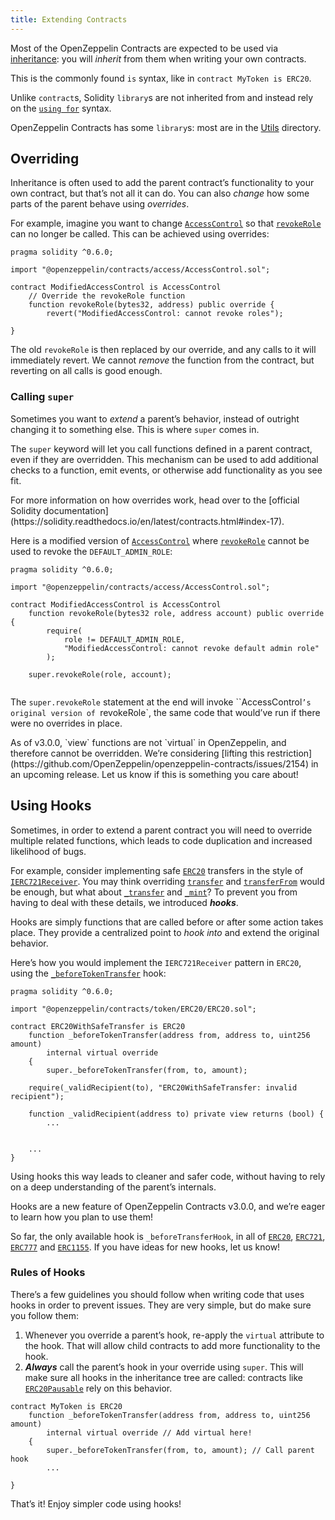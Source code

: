 ```yaml
---
title: Extending Contracts
---
```


Most of the OpenZeppelin Contracts are expected to be used via [inheritance](https://solidity.readthedocs.io/en/latest/contracts.html#inheritance): you will _inherit_ from them when writing your own contracts.

This is the commonly found `is` syntax, like in `contract MyToken is ERC20`.



Unlike ``contract``s, Solidity ``library``s are not inherited from and instead rely on the [`using for`](https://solidity.readthedocs.io/en/latest/contracts.html#using-for) syntax.

OpenZeppelin Contracts has some ``library``s: most are in the [Utils](contracts/v3.x/api/utils.mdx) directory.


## Overriding

Inheritance is often used to add the parent contract’s functionality to your own contract, but that’s not all it can do. You can also _change_ how some parts of the parent behave using _overrides_.

For example, imagine you want to change [`AccessControl`](contracts/v3.x/api/access.mdx#AccessControl) so that [`revokeRole`](contracts/v3.x/api/access.mdx#AccessControl-revokeRole-bytes32-address-) can no longer be called. This can be achieved using overrides:

```solidity
pragma solidity ^0.6.0;

import "@openzeppelin/contracts/access/AccessControl.sol";

contract ModifiedAccessControl is AccessControl 
    // Override the revokeRole function
    function revokeRole(bytes32, address) public override {
        revert("ModifiedAccessControl: cannot revoke roles");
    
}
```

The old `revokeRole` is then replaced by our override, and any calls to it will immediately revert. We cannot _remove_ the function from the contract, but reverting on all calls is good enough.

### Calling `super`

Sometimes you want to _extend_ a parent’s behavior, instead of outright changing it to something else. This is where `super` comes in.

The `super` keyword will let you call functions defined in a parent contract, even if they are overridden. This mechanism can be used to add additional checks to a function, emit events, or otherwise add functionality as you see fit.

<Callout>
For more information on how overrides work, head over to the [official Solidity documentation](https://solidity.readthedocs.io/en/latest/contracts.html#index-17).
</Callout>

Here is a modified version of [`AccessControl`](contracts/v3.x/api/access.mdx#AccessControl) where [`revokeRole`](contracts/v3.x/api/access.mdx#AccessControl-revokeRole-bytes32-address-) cannot be used to revoke the `DEFAULT_ADMIN_ROLE`:

```solidity
pragma solidity ^0.6.0;

import "@openzeppelin/contracts/access/AccessControl.sol";

contract ModifiedAccessControl is AccessControl 
    function revokeRole(bytes32 role, address account) public override {
        require(
            role != DEFAULT_ADMIN_ROLE,
            "ModifiedAccessControl: cannot revoke default admin role"
        );

    super.revokeRole(role, account);


```

The `super.revokeRole` statement at the end will invoke ``AccessControl`’s original version of `revokeRole`, the same code that would’ve run if there were no overrides in place.

<Callout>
As of v3.0.0, `view` functions are not `virtual` in OpenZeppelin, and therefore cannot be overridden. We’re considering [lifting this restriction](https://github.com/OpenZeppelin/openzeppelin-contracts/issues/2154) in an upcoming release. Let us know if this is something you care about!
</Callout>

## Using Hooks

Sometimes, in order to extend a parent contract you will need to override multiple related functions, which leads to code duplication and increased likelihood of bugs.

For example, consider implementing safe [`ERC20`](contracts/v3.x/api/token/ERC20.mdx#ERC20) transfers in the style of [`IERC721Receiver`](contracts/v3.x/api/token/ERC721.mdx#IERC721Receiver). You may think overriding [`transfer`](contracts/v3.x/api/token/ERC20.mdx#ERC20-transfer-address-uint256-) and [`transferFrom`](contracts/v3.x/api/token/ERC20.mdx#ERC20-transferFrom-address-address-uint256-) would be enough, but what about  [`_transfer`](contracts/v3.x/api/token/ERC20.mdx#ERC20-_transfer-address-address-uint256-) and [`_mint`](contracts/v3.x/api/token/ERC20.mdx#ERC20-_mint-address-uint256-)? To prevent you from having to deal with these details, we introduced ***hooks***.

Hooks are simply functions that are called before or after some action takes place. They provide a centralized point to _hook into_ and extend the original behavior.

Here’s how you would implement the `IERC721Receiver` pattern in `ERC20`, using the [`_beforeTokenTransfer`](contracts/v3.x/api/token/ERC20.mdx#ERC20-_beforeTokenTransfer-address-address-uint256-) hook:

```solidity
pragma solidity ^0.6.0;

import "@openzeppelin/contracts/token/ERC20/ERC20.sol";

contract ERC20WithSafeTransfer is ERC20 
    function _beforeTokenTransfer(address from, address to, uint256 amount)
        internal virtual override
    {
        super._beforeTokenTransfer(from, to, amount);

    require(_validRecipient(to), "ERC20WithSafeTransfer: invalid recipient");

    function _validRecipient(address to) private view returns (bool) {
        ...
    

    ...
}
```

Using hooks this way leads to cleaner and safer code, without having to rely on a deep understanding of the parent’s internals.



Hooks are a new feature of OpenZeppelin Contracts v3.0.0, and we’re eager to learn how you plan to use them!

So far, the only available hook is `_beforeTransferHook`, in all of [`ERC20`](contracts/v3.x/api/token/ERC20.mdx#ERC20-_beforeTokenTransfer-address-address-uint256-), [`ERC721`](contracts/v3.x/api/token/ERC721.mdx#ERC721-_beforeTokenTransfer-address-address-uint256-), [`ERC777`](contracts/v3.x/api/token/ERC777.mdx#ERC777-_beforeTokenTransfer-address-address-address-uint256-) and [`ERC1155`](contracts/v3.x/api/token/ERC1155.mdx#ERC1155-_beforeTokenTransfer-address-address-address-uint256---uint256---bytes-). If you have ideas for new hooks, let us know!


### Rules of Hooks

There’s a few guidelines you should follow when writing code that uses hooks in order to prevent issues. They are very simple, but do make sure you follow them:

1. Whenever you override a parent’s hook, re-apply the `virtual` attribute to the hook. That will allow child contracts to add more functionality to the hook.
2. ***Always*** call the parent’s hook in your override using `super`. This will make sure all hooks in the inheritance tree are called: contracts like [`ERC20Pausable`](contracts/v3.x/api/token/ERC20.mdx#ERC20Pausable) rely on this behavior.

```solidity
contract MyToken is ERC20 
    function _beforeTokenTransfer(address from, address to, uint256 amount)
        internal virtual override // Add virtual here!
    {
        super._beforeTokenTransfer(from, to, amount); // Call parent hook
        ...
    
}
```
That’s it! Enjoy simpler code using hooks!
